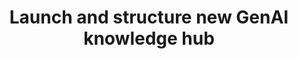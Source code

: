 ---
title: "Launch and structure new GenAI knowledge hub"
summary: "Designed and implemented a centralized knowledge hub to educate employees on generative AI tools, best practices, and policies."
image: "/placeholder-image.jpg"
publishedAt: "2025-06-12"
tags: ["Next.js", "Shadcn-UI", "AI Chatbot", "Email", "YouTube"]
---